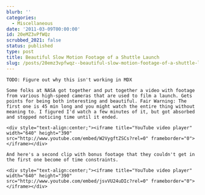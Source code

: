 ```yaml
---
blurb: ''
categories:
  - Miscellaneous
date: '2011-03-09T00:00:00'
id: 20eMZ3vPfWQz
scrubbed_2021: false
status: published
type: post
title: Beautiful Slow Motion Footage of a Shuttle Launch
slug: /posts/20emz3vpfwqz--beautiful-slow-motion-footage-of-a-shuttle-launch
---
```


```
TODO: Figure out why this isn't working in MDX

Some folks at NASA got together and put together a video with footage from various high-speed cameras that are used to film a launch. Gets points for being both interesting and beautiful. Fair Warning: The first one is 45 min long and you might watch the entire thing without meaning to. I figured I'd watch a few minutes of it, but got absorbed and stopped noticing time until it ended. 

<div style="text-align:center;"><iframe title="YouTube video player" width="640" height="390" src="http://www.youtube.com/embed/W2VygftZSCs?rel=0" frameborder="0"> </iframe></div>

And here's a second clip with bonus footage that they couldn't get in the first one become of time constraints. 

<div style="text-align:center;"><iframe title="YouTube video player" width="640" height="390" src="http://www.youtube.com/embed/jsvVU24uDIc?rel=0" frameborder="0"> </iframe></div>
```
